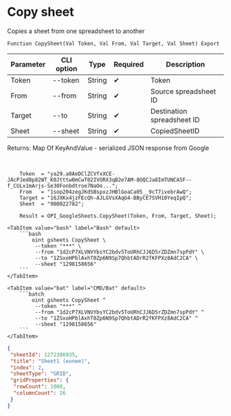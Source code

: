 ﻿---
sidebar_position: 3
---


# Copy sheet
 Copies a sheet from one spreadsheet to another



`Function CopySheet(Val Token, Val From, Val Target, Val Sheet) Export`

  | Parameter | CLI option | Type | Required | Description |
  |-|-|-|-|-|
  | Token | --token | String | &#x2714; | Token |
  | From | --from | String | &#x2714; | Source spreadsheet ID |
  | Target | --to | String | &#x2714; | Destination spreadsheet ID |
  | Sheet | --sheet | String | &#x2714; | CopiedSheetID |

  
  Returns:  Map Of KeyAndValue - serialized JSON response from Google

<br/>




```bsl title="1C:Enterprise/OneScript code example"
    Token  = "ya29.a0AeDClZCVfxXCE-JAcPJed8p82WT_K0Jtttw0mCwT02IVORX3qB2e7AM-8OQCJa8ImTUNCA5F--f_CULx1mArjs-Se30Fonbdtroe7NaOe...";
    From   = "1sop204zegJKdSBspxzJHBlGoaCa05__9cT7ivebrAwQ";
    Target = "16JXKx4jzFEcQh-AJLGVsXAqG4-BByCE7SVH10YeqIpQ";
    Sheet  = "900022782";

    Result = OPI_GoogleSheets.CopySheet(Token, From, Target, Sheet);
```
 

 <Tabs>
  
    <TabItem value="bash" label="Bash" default>
        ```bash
            oint gsheets CopySheet \
             --token "***" \
             --from "1d2cP7XLVNVYbsYC2bdv5ToURhCJJ6D5rZDZmn7spPdY" \
             --to "1ZSxoHPblAxhT0Zp6N9Sp7QhbtADrR2fKFPXz8AdC2CA" \
             --sheet "1298158656"
        ```
    </TabItem>
  
    <TabItem value="bat" label="CMD/Bat" default>
        ```batch
            oint gsheets CopySheet ^
             --token "***" ^
             --from "1d2cP7XLVNVYbsYC2bdv5ToURhCJJ6D5rZDZmn7spPdY" ^
             --to "1ZSxoHPblAxhT0Zp6N9Sp7QhbtADrR2fKFPXz8AdC2CA" ^
             --sheet "1298158656"
        ```
    </TabItem>
</Tabs>


```json title="Result"
{
 "sheetId": 1272386935,
 "title": "Sheet1 (копия)",
 "index": 2,
 "sheetType": "GRID",
 "gridProperties": {
  "rowCount": 1000,
  "columnCount": 26
 }
}
```
